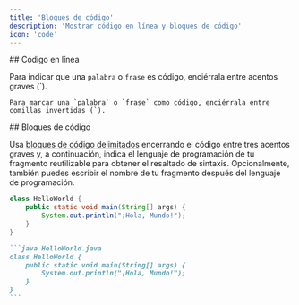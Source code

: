 ```yaml
---
title: 'Bloques de código'
description: 'Mostrar código en línea y bloques de código'
icon: 'code'
---
```


<div id="inline-code">
  ## Código en línea
</div>

Para indicar que una `palabra` o `frase` es código, enciérrala entre acentos graves (`).

```
Para marcar una `palabra` o `frase` como código, enciérrala entre comillas invertidas (`).
```


<div id="code-blocks">
  ## Bloques de código
</div>

Usa [bloques de código delimitados](https://www.markdownguide.org/extended-syntax/#fenced-code-blocks) encerrando el código entre tres acentos graves y, a continuación, indica el lenguaje de programación de tu fragmento reutilizable para obtener el resaltado de sintaxis. Opcionalmente, también puedes escribir el nombre de tu fragmento después del lenguaje de programación.

```java HelloWorld.java
class HelloWorld {
    public static void main(String[] args) {
        System.out.println("¡Hola, Mundo!");
    }
}
```

````md
```java HelloWorld.java
class HelloWorld {
    public static void main(String[] args) {
        System.out.println("¡Hola, Mundo!");
    }
}
```
````
